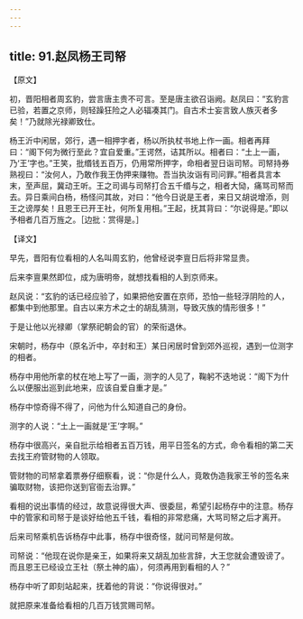 ```yaml
---
---
---
```

title: 91.赵凤杨王司帑
---



【原文】

初，晋阳相者周玄豹，尝言唐主贵不可言。至是唐主欲召诣阙。赵凤曰：“玄豹言已验，若置之京师，则轻躁狂险之人必辐凑其门。自古术士妄言致人族灭者多矣！”乃就除光禄卿致仕。

杨王沂中闲居，郊行，遇一相押字者，杨以所执杖书地上作一画。相者再拜曰：“阁下何为微行至此？宜自爱重。”王谔然，诘其所以。相者曰：“土上一画，乃‘王’字也。”王笑，批缗钱五百万，仍用常所押字，命相者翌日诣司帑。司帑持券熟视曰：“汝何人，乃敢作我王伪押来赚物。吾当执汝诣有司问罪。”相者具言本末，至声屈，冀动王听。王之司谒与司帑打合五千缗与之，相者大恸，痛骂司帑而去。异日乘间白杨，杨怪问其故，对曰：“他今日说是王者，来日又胡说增添，则王之谤厚矣！且恩王已开王社，何所复用相。”王起，抚其背曰：“尔说得是。”即以予相者几百万旌之。［边批：赏得是。］

【译文】

早先，晋阳有位看相的人名叫周玄豹，他曾经说李亶日后将非常显贵。

后来李亶果然即位，成为唐明帝，就想找看相的人到京师来。

赵风说：“玄豹的话已经应验了，如果把他安置在京师，恐怕一些轻浮阴险的人，都集中到他那里。自古以来方术之士的胡乱猜测，导致灭族的情形很多！”

于是让他以光禄卿（掌祭祀朝会的官）的荣衔退休。

宋朝时，杨存中（原名沂中，卒封和王）某日闲居时曾到郊外巡视，遇到一位测字的相者。

杨存中用他所拿的杖在地上写了一画，测字的人见了，鞠躬不迭地说：“阁下为什么以便服出巡到此地来，应该自爱自重才是。”

杨存中惊奇得不得了，问他为什么知道自己的身份。

测字的人说：“土上一画就是‘王’字啊。”

杨存中很高兴，亲自批示给相者五百万钱，用平日签名的方式，命令看相的第二天去找王府管财物的人领取。

管财物的司帑拿着票券仔细察看，说：“你是什么人，竟敢伪造我家王爷的签名来骗取财物，该把你送到官衙去治罪。”

看相的说出事情的经过，故意说得很大声、很委屈，希望引起杨存中的注意。杨存中的管家和司帑于是谈好给他五千钱，看相的非常悲痛，大骂司帑之后才离开。

后来司帑乘机告诉杨存中此事，杨存中很奇怪，就问司帑是何故。

司帑说：“他现在说你是亲王，如果将来又胡乱加些言辞，大王您就会遭毁谤了。而且恩王已经设立王社（祭土神的庙），何须再用到看相的人？”

杨存中听了即刻站起来，抚着他的背说：“你说得很对。”

就把原来准备给看相的几百万钱赏赐司帑。